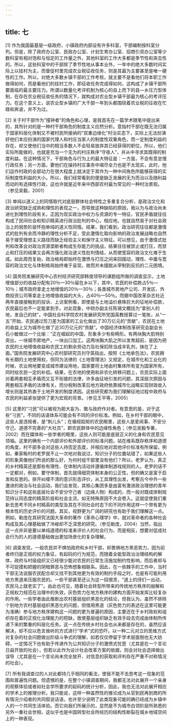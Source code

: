 ```yaml
---
---
---
```

title: 七
---

[1] 作为我国最基层一级政府，小镇政府内部设有许多科室，干部编制按科室分列。但是，除了政府办公室、民政办公室、计划生育办公室、招商引资办公室等少数科室有相对饱和与恒定的工作量之外，其他科室的工作大多都是季节性和突击性的。所以，这些科室中的干部除了季节性地从事本业外，一年中的绝大多数时间实际上以挂村为主，而督促村里完成农业税征收任务，则是其最为主要甚至是唯一硬性的工作。所以，对绝大多数乡镇干部的工作考核，就主要不是看他们将本职工作做得如何，而是看他们的挂村工作，即征收任务完成得如何，这构成了乡镇干部所要面临的最主要压力。所谓以数量化考评机制为核心的自上而下的县—乡压力型体制，在存在农业税征收任务的情况下，就构成对农业型乡镇干部最为核心的考评压力。在这个意义上，说农业型乡镇的广大干部一年到头都围绕着农业税的征收在忙碌和奔波，并不为过。

[2] 关于村干部作为“撞钟者”的角色和心理，是我首先在一篇学术随笔中提出来的，其所针对的是一种村干部角色的制度主义应然分析。意指村干部在既无法归属于国家科层化体制又不被村民所接纳的“双重边缘化”村治实态下，实际上无法扮演好他们本应扮演的国家代理人和村庄当家人的制度性双重角色，而一定制度利益的存在，却又使他们当中的相当多数人不会轻易放弃其已经获得的职位，所以，他们实际所能做的，也就是充当一个无为的村庄秩序“守夜人”，并从中寻求其既得的制度利益。在这种情况下，干部角色与行为上的最大特征是：一方面，不会有意怠慢行政任务；另一方面，要他们在操持村庄事务中竭尽全力也是不太现实，此时，他们运作村政的全部动力在很大程度上就决定于其作为一种中间角色所能够获得的实际制度性利益的大小。所以，我们经常看到的便是缺乏发展的无为而治以及随利益而动的有选择性行政，这也许就是近年来中西部农村最为常见的一种村治景观。（参见吴毅，2001）

[3] 单纯以道义上的同情取代对底层群体社会特性之多重复合分析，是政治文化和政治研究缺乏成熟和理性的表现之一，而导致这种缺陷的原因，我以为与政治尚未进化到理性阶段有关。正因为现实政治中权力与资源的专一特征，官民矛盾就往往构成了民间社会和知识精英进行政治批判的中心，相应地，也就自然易于对社会政治上的弱势阶层怀抱单纯的道义性同情。结果，我们看到，政治研究往往都是激情式的批判有余而冷静的理性分析不足，受此激情化取向影响的政治发展战略也自然易于接受理想主义路径而缺乏经验主义和保守主义特征。可以想见，由于激情式批判和改革会对政治资源垄断者构成生存能力的挑战，结果往往被禁止或打压，而禁止和打压的结果又会再次强化政治道义性批判情结，从而使宽容的政治文化难于生成。如此周而复始，政治格局即始终在激愤与打压之间来回摆动，理性、中庸与宽容的政治文化与体制格局始终难于呈现，故而并未摆脱从宰制到反抗的二元困境。

[4] 国务院发展研究中心农村经济研究部韩俊领导的课题组所做的调查显示，土地增值部分的收益分配有20％—30％留在乡以下，其中，农民的补偿款占5％—10％；城市政府拿走土地增值的20％—30％；各类城市房地产公司、开发区、外商投资公司等拿走土地增值收益的大头，占40％—50％。而据中国改革杂志社近两年直接接触到的投诉、上访案例看，即使是与土地溢价悬殊巨大的征地补偿款，农民最后也不一定能拿到手。对此现象，中财办副主任陈锡文概括为“拿别人的地，发自己的财”。中国社会科学院农村发展研究所党国英教授算过一笔账，从“一五”开始，农民通过剪刀差为国家的工业化做出了30万亿元的“贡献”，农民在土地的收益上又为城市化做了近30万亿元的“贡献”。中国经济体制改革研究会副会长石小敏做过一个比喻：“正在崛起的中国，形象多少有些畸形。有两块胸大肌特别突出，一块城市房地产，一块出口加工。这两块胸大肌之所以发育超前，是因为把农民的土地增值收益和农民工的剩余劳动力及社保扣除当成丰乳剂，抹在了上面。”国务院发展研究中心农村部研究员刘守英指出，按照《土地承包法》，农民拥有长期的土地使用权，但同为法律的《土地管理法》又规定，在城市化和工业化的时候，农业用地要变成城市建设用地，国家要将土地由村集体所有变为国家所有，同时给农民一定的补偿。结果，在农地的使用和非农化转移问题上，农民实际上面对着两套相互矛盾而又互不衔接的法律，许多由征地引发的问题，其深层次原因与两套相互矛盾的法律有关。而分税制改革后地方政府依靠城市化战略实现财政收入增长则是其热衷于土地开发的制度诱因。这些研究都为我们理解征地过程中政府与农民的利益紧张提供了更为宏观的背景。（参见王平等，2005）

[5] 这里的“刁民”可以被视为胆大妄为、敢与政府作对者。有意思的是，对于这些“刁民”，不同的话语体系可能会有不同的评价标准。例如，在乡村干部的眼中，这些人是违规者，是“刺儿头”；在循规蹈矩的农民眼里，这些人是爱闹事、不安分守己、道德不完善的“大社员”，即农民群体中的边缘性角色；（参见吴毅专著，2002）而在媒体和一些学者的眼里，这些人则可能是底层正义的化身和农民意见领袖。这里的确有一个内部评价和外部评价的标准问题。站在维系既存秩序和道德的角度，村干部多会对这些人持否定态度，并相应地对其他评价标准有所保留。例如，秦家畈村的老罗就不止一次地对我说过，知识分子的位置站错了，如果这些人的形象真像他们所说的那么好，为何村组干部里没有他们？所以，老罗认为，真正的乡村精英还是那些有理性、在体制内活动并遵循体制游戏规则的人。老罗的话不一定都对，例如，要守体制，首先就得细究体制本身的公正性，但的确又是富于启发和反思的。排开纠缠不清的意识形态评价，从工具理性出发，考察古今中外一些激进的政治与社会运动，我们会发现，其核心集团多是由富有激进政治理想的青年知识分子和这些底层社会不安分守己者（边缘人物）构成的，而一般对既成体制规范持认同态度的精英阶层和社会主流，如无特殊原因不大会卷入。这就促使我们重新去思考不同乡村精英的类型及其在不同社会时态下的不同作用这样一个带有更为根本性的历史评价的问题。其实，视野更为广阔的研究也有助于我们理解这一点。例如，勒庞在其研究法国大革命的著作《革命心理学》中，就对革命者的各种社会构成及其心理基础做了冷峻却不乏深思的研究。（参见勒庞，2004）当然，指出这一点并非是要以单纯道德的标准来评价人的社会行为，而是相反，想要对促成社会行为的人的道德基础做出更加场景化的复杂理解。

[6] 调查发现，一般农民并不惧怕政府和乡村干部，却畏惧地方黑恶势力，因为前者终归是正规的权力象征，有起码的行为规范，而随着全能型政治治理结构的解体，政府与村级组织又已经很少能对农民的日常生活施加制约性影响，而后者却与不可捉摸和把握的阴暗罪恶与恐怖想象相联系。因此，在一些棘手的工作中，当村干部无法说服农民配合却又找不到其他更为有效的制约手段之时，也是有可能利用地方黑道来压服农民的。一些干部甚至还认为这一招很灵，“道上的伢们一出动，农民马上就老实了”。由此也可见，随着社会转型所带来的传统地方秩序的崩解和正规权力规范在治理中的失效，灰色势力在地方秩序的建构方面开始发挥比较复杂的作用。一些学者由此推断出农村基层组织黑恶化的结论，但我认为，虽然不排除个别地方农村基层组织黑恶化的问题，但借用黑道（灰色势力的表述在这里可能更为准确）参与地方秩序建构这一问题的更为普遍的原因，主要还在于乡村政权和组织存在着的正规化治理能力的短缺，致使基层组织缺乏有效手段去完成由体制所传递下来的繁重的科层化任务。这一点在传统乡村社会也从来都是存在的，虽然应该解决，却不应以危言耸听的方式进行“学术”式的恐吓。以一种二元对立的思维方式对复杂的社会问题做出阶级斗争式的理解，如若仅仅停留于学术层面倒也无大妨碍，一定情况下也有助于传递作为公共知识分子的激愤式忧思（尤其是在一个言论日益开放的社会），但若以此作为设计社会改革方案的依据，则会对社会选择做出误导（尤其是在一个言论尚未完全放开、对信息的获取和评判存在严重不对称情况的社会）。

[7] 所有我调查过的人对此都持几乎相同的看法，使我不能不去思考这一现象的范围和普遍性问题。但遗憾的是，在整个小镇调查期间，我都无法对此展开一个亲身的观察体验或者如社会学所要求的起码的统计分析，因此，我也无法对此展开相应的学术上的推理分析。我只能说，这样一种盖然性的推论成为从官到民再到商的所有情况介绍者的共同叙说话语，也许至少说明了此类现象可能的确已经成为乡镇中人的一个共同生活体验。而它向我们所展示的，显然是不为城市白领阶层所熟悉的另外一重社会世相，这似乎也是中国转型社会所经历的结构性断裂在城乡地域空间上的一种表现。